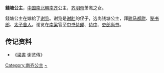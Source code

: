 {{東亞女性歷史人物
| 名稱=錢塘公主
| 身份=[[南齐|南齐]]公主
| 畫像=
| 說明=
| 姓=萧
| 名=
| 封爵=[[公主|公主]]
| 位號=
| 封號=錢塘公主
| 出生年=
| 逝世年=
| 諡號=
| 墳墓=
| 父親=[[萧鸾|萧鸾]]
| 夫=[[谢览|谢览]]
| 夫之父=[[谢瀹|谢瀹]]
|}}
'''錢塘公主'''，[[中国|中国]][[南北朝|南北朝]][[南齐|南齐]]公主，[[齐明帝|齐明帝]]萧鸾之女。

錢塘公主在嫁給了[[谢览|谢览]]。谢览是[[谢胐|谢胐]]的侄子，选尚钱塘公主，拜[[驸马都尉|驸马都尉]]、[[秘书郎|秘书郎]]、[[太子舍人|太子舍人]]。谢览在[[南梁|南梁]]官至[[中书侍郎|中书侍郎]]、[[侍中|侍中]]、[[吏部尚书|吏部尚书]]。

== 传记资料 ==
*《[[梁書|梁書]] 谢览傳》

[[Category:南齐公主|Category:南齐公主]]
[[Category:蘭陵蕭氏|~]]